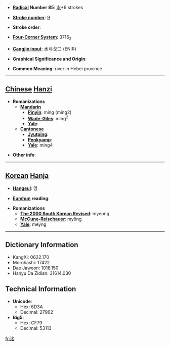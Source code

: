 * '''[[Wiktionary:Chinese radical index| Radical]] Number 85''': [[Wiktionary:Chinese radical index 水|水]]+6 strokes

* '''[[Wiktionary:Chinese total strokes index|Stroke number]]''': [[Wiktionary:Chinese total strokes index 9|9]]

* '''Stroke order''': 

* '''[[Wiktionary:Chinese four corner index|Four-Corner System]]''': 3716<sub>2</sub>

* '''[[Wiktionary:Chinese Cangjie index|Cangjie input]]''': 水弓戈口 (ENIR)

* '''Graphical Significance and Origin''': 

* '''Common Meaning''': river in Hebei province

----

== [[Chinese]] [[Hanzi]] ==

* '''Romanizations'''
** '''[[Mandarin]]'''
*** '''[[Pinyin]]''': míng (ming2)
*** '''[[Wade-Giles]]''': ming<sup>2</sup>
*** '''[[Yale]]''': 
** '''[[Cantonese]]'''
*** '''[[Jyutping]]''':
*** '''[[Penkyamp]]''': 
*** '''[[Yale]]''': ming4

* '''Other info''': 

----

== [[Korean]] [[Hanja]] ==

* '''[[Hangeul]]''': 명

* '''[[Eumhun]] reading''': 

* '''Romanizations'''
** '''[[The 2000 South Korean Revised Romanization|The 2000 South Korean Revised]]''': myeong
** '''[[McCune-Reischauer]]''': myŏng
** '''[[Yale]]''': meyng

----

== Dictionary Information ==

* KangXi: 0622.170
* Morohashi: 17422
* Dae Jaweon: 1018.150
* Hanyu Da Zidian: 31614.030

== Technical Information ==

* '''Unicode''':
** Hex: 6D3A
** Decimal: 27962
* '''Big5''':
** Hex: CF79
** Decimal: 53113

[[fr:洺]]